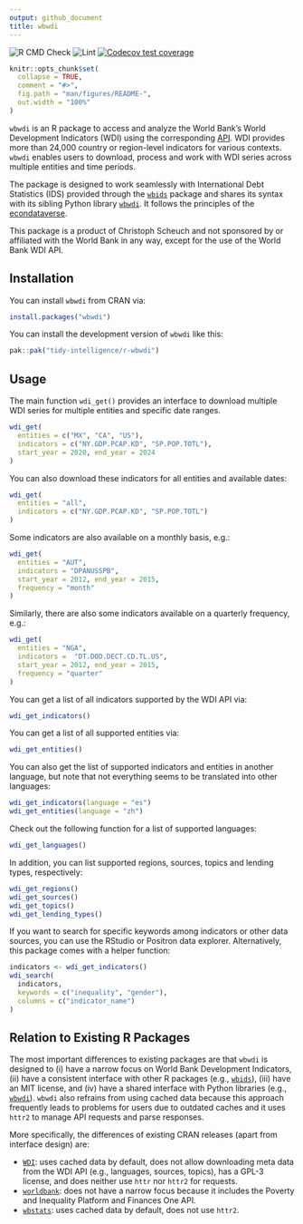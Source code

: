 ```yaml
---
output: github_document
title: wbwdi
---
```


<!-- badges: start -->
![R CMD Check](https://github.com/tidy-intelligence/r-wbwdi/actions/workflows/R-CMD-check.yaml/badge.svg)
![Lint](https://github.com/tidy-intelligence/r-wbwdi/actions/workflows/lint.yaml/badge.svg)
[![Codecov test coverage](https://codecov.io/gh/tidy-intelligence/r-wbwdi/graph/badge.svg)](https://app.codecov.io/gh/tidy-intelligence/r-wbwdi)
<!-- badges: end -->

<!-- README.md is generated from README.Rmd. Please edit that file -->

```r
knitr::opts_chunk$set(
  collapse = TRUE,
  comment = "#>",
  fig.path = "man/figures/README-",
  out.width = "100%"
)
```

`wbwdi` is an R package to access and analyze the World Bank’s World Development Indicators (WDI) using the corresponding [API](https://datahelpdesk.worldbank.org/knowledgebase/articles/889392-about-the-indicators-api-documentation). WDI provides more than 24,000 country or region-level indicators for various contexts. `wbwdi` enables users to download, process and work with WDI series across multiple entities and time periods. 

The package is designed to work seamlessly with International Debt Statistics (IDS) provided through the [`wbids`](https://github.com/Teal-Insights/r-wbids) package and shares its syntax with its sibling Python library [`wbwdi`](https://github.com/tidy-intelligence/py-wbwdi). It follows the principles of the [econdataverse](https://www.econdataverse.org/).

This package is a product of Christoph Scheuch and not sponsored by or affiliated with the World Bank in any way, except for the use of the World Bank WDI API.

## Installation

You can install `wbwdi` from CRAN via:

```r
install.packages("wbwdi")
```

You can install the development version of `wbwdi` like this:

```r
pak::pak("tidy-intelligence/r-wbwdi")
```

## Usage

The main function `wdi_get()` provides an interface to download multiple WDI series for multiple entities and specific date ranges. 

```r
wdi_get(
  entities = c("MX", "CA", "US"), 
  indicators = c("NY.GDP.PCAP.KD", "SP.POP.TOTL"),
  start_year = 2020, end_year = 2024
)
```

You can also download these indicators for all entities and available dates:

```r
wdi_get(
  entities = "all", 
  indicators = c("NY.GDP.PCAP.KD", "SP.POP.TOTL")
)
```

Some indicators are also available on a monthly basis, e.g.:

```r 
wdi_get(
  entities = "AUT", 
  indicators = "DPANUSSPB",         
  start_year = 2012, end_year = 2015, 
  frequency = "month"
)
```

Similarly, there are also some indicators available on a quarterly frequency, e.g.:

```r
wdi_get(
  entities = "NGA", 
  indicators =  "DT.DOD.DECT.CD.TL.US",
  start_year = 2012, end_year = 2015, 
  frequency = "quarter"
)
```

You can get a list of all indicators supported by the WDI API via:

```r
wdi_get_indicators()
```

You can get a list of all supported entities via:

```r
wdi_get_entities()
```

You can also get the list of supported indicators and entities in another language, but note that not everything seems to be translated into other languages:

```r
wdi_get_indicators(language = "es")
wdi_get_entities(language = "zh")
```

Check out the following function for a list of supported languages:

```r
wdi_get_languages()
```

In addition, you can list supported regions, sources, topics and lending types, respectively:

```r
wdi_get_regions()
wdi_get_sources()
wdi_get_topics()
wdi_get_lending_types()
```

If you want to search for specific keywords among indicators or other data sources, you can use the RStudio or Positron data explorer. Alternatively, this package comes with a helper function:

```r
indicators <- wdi_get_indicators()
wdi_search(
  indicators,
  keywords = c("inequality", "gender"),
  columns = c("indicator_name")
)
```

## Relation to Existing R Packages

The most important differences to existing packages are that `wbwdi` is designed to (i) have a narrow focus on World Bank Development Indicators, (ii) have a consistent interface with other R packages (e.g., [`wbids`](https://github.com/Teal-Insights/r-wbids)), (iii) have an MIT license, and (iv) have a shared interface with Python libraries (e.g., [`wbwdi`](https://github.com/tidy-intelligence/py-wbwdi)). `wbwdi` also refrains from using cached data because this approach frequently leads to problems for users due to outdated caches and it uses `httr2` to manage API requests and parse responses. 

More specifically, the differences of existing CRAN releases (apart from interface design) are:

- [`WDI`](https://CRAN.R-project.org/package=WDI): uses cached data by default, does not allow downloading meta data from the WDI API (e.g., languages, sources, topics), has a GPL-3 license, and does neither use `httr` nor `httr2` for requests.
- [`worldbank`](https://CRAN.R-project.org/package=worldbank): does not have a narrow focus because it includes the Poverty and Inequality Platform and Finances One API.
- [`wbstats`](https://CRAN.R-project.org/package=wbstats): uses cached data by default, does not use `httr2`.
